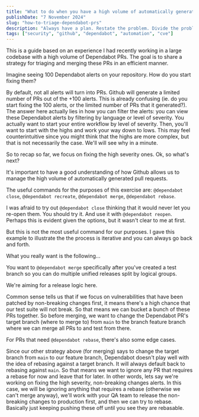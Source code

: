 ```yaml
---
title: "What to do when you have a high volume of automatically generated Dependabot pull requests"
publishDate: "7 November 2024"
slug: "how-to-triage-dependabot-prs"
description: "Always have a plan. Restate the problem. Divide the problem. Start with what you know. Reduce the problem."
tags: ["security", "github", "dependabot", "automation", "cve"]
---
```


This is a guide based on an experience I had recently working in a large codebase with a high volume of Dependabot PRs. The goal is to share a strategy for triaging and merging these PRs in an efficient manner.

Imagine seeing 100 Dependabot alerts on your repository. How do you start fixing them?

By default, not all alerts will turn into PRs. Github will generate a limited number of PRs out of the +100 alerts. This is already confusing (ie. do you start fixing the 100 alerts, or the limited number of PRs that it generated?). The answer here actually lies in how you can filter the alerts: you can view these Dependabot alerts by filtering by language or level of severity. You actually want to start your entire workflow by level of severity. Then, you'll want to start with the highs and work your way down to lows. This may feel counterintuitive since you might think that the highs are more complex, but that is not necessarily the case. We'll will see why in a minute.

So to recap so far, we focus on fixing the high severity ones. Ok, so what's next?

It's important to have a good understanding of how Github allows us to manage the high volume of automatically generated pull requests.

The useful commands for the purposes of this exercise are: `@dependabot close`, `@dependabot recreate`, `@dependabot merge`, `@dependabot rebase`.

I was afraid to try out `@dependabot close` thinking that it would never let you re-open them. You should try it. And use it with `@dependabot reopen`. Perhaps this is evident given the options, but it wasn't clear to me at first.

But this is not the most useful command  for our purposes. I gave this example to illustrate the the process is iterative and you can always go back and forth.

What you really want is the following...

You want to `@dependabot merge` specifically after you've created a test branch so you can do multiple unified releases split by logical groups.

We're aiming for a release logic here.

Common sense tells us that if we focus on vulnerabilities that have been patched by non-breaking changes first, it means there's a high chance that our test suite will not break. So that means we can bucket a bunch of these PRs together. So before merging, we want to change the Dependabot PR's target branch (where to merge to) from `main` to the branch feature branch where we can merge all PRs to and test from there.

For PRs that need `@dependabot rebase`, there's also some edge cases.

Since our other strategy above (for merging) says to change the target branch from `main` to our feature branch, Dependabot doesn't play well with the idea of rebasing against a target branch. It will always default back to rebasing against `main`. So that means we want to ignore any PR that requires a rebase for now and leave that for later. In other words, lets say we're working on fixing the high severity, non-breaking changes alerts. In this case, we will be ignoring anything that requires a rebase (otherwise we can't merge anyway), we'll work with your QA team to release the non-breaking changes to production first, and then we can try to rebase. Basically just keeping pushing these off until you see they are rebasable.

